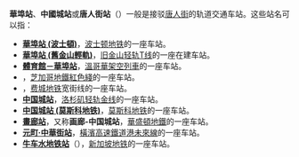 '''華埠站'''、'''中國城站'''或'''唐人街站'''（{{lang-en|Chinatown Station}}）一般是接驳[[唐人街|唐人街]]的轨道交通车站。这些站名可以指：
* '''[[華埠站_(波士頓)|華埠站 (波士頓)]]'''，[[波士顿地铁|波士顿地铁]]的一座车站。
* '''[[華埠站_(舊金山輕軌)|華埠站 (舊金山輕軌)]]'''，[[旧金山轻轨T线|旧金山轻轨T线]]的一座在建车站。
* '''[[體育館－華埠站|體育館－華埠站]]'''，[[溫哥華架空列車|溫哥華架空列車]]的一座车站。
* '''{{link-en|瑟马克－华埠站|Cermak–Chinatown station}}'''，[[芝加哥地鐵紅色綫|芝加哥地鐵紅色綫]]的一座车站。
* '''{{link-en|华埠站 (费城地铁)|Chinatown station (SEPTA)}}'''，[[费城地铁|费城地铁]]宽街线的一座车站。
* '''[[中国城站|中国城站]]'''，[[洛杉矶轻轨金线|洛杉矶轻轨金线]]的一座车站。
* '''[[中国城站_(莫斯科地铁)|中国城站 (莫斯科地铁)]]'''，[[莫斯科地铁|莫斯科地铁]]的一座车站。
* '''[[畫廊站|畫廊站]]'''，又称'''画廊-中国城站'''，[[華盛頓地鐵|華盛頓地鐵]]的一座车站。
* '''[[元町·中華街站|元町·中華街站]]'''，[[橫濱高速鐵道|橫濱高速鐵道]][[港未來線|港未來線]]的一座车站。
* '''[[牛车水地铁站|牛车水地铁站]]'''（{{lang|en|Chinatown MRT Station}}），[[新加坡地铁|新加坡地铁]]的一座车站。

{{disambig|Cat=三字車站名消歧義}}